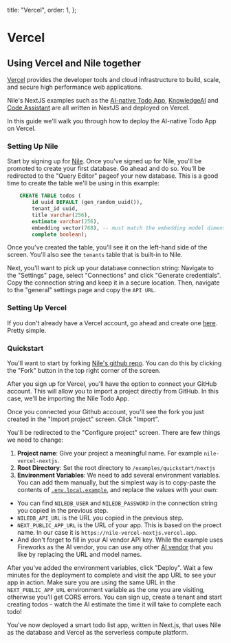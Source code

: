 
  title: "Vercel",
  order: 1,
};

# Vercel

## Using Vercel and Nile together

[Vercel](https://vercel.com) provides the developer tools and cloud infrastructure to build, scale, and secure high performance web applications.

Nile's NextJS examples such as the [AI-native Todo App](https://www.thenile.dev/templates/AI-Native%20multi-tenant%20SaaS%20with%20Nile%20and%20NextJS),
[KnowledgeAI](https://www.thenile.dev/templates/KnowledgeAI%20-%20PDF%20search%20assistant%20for%20your%20organization)
and [Code Assistant](https://www.thenile.dev/templates/Autonomous%20Code%20Assistant%20-%20Code%20more%2C%20type%20less) are all written in NextJS and deployed on Vercel.

In this guide we'll walk you through how to deploy the AI-native Todo App on Vercel.

### Setting Up Nile

Start by signing up for [Nile](https://console.thenile.dev/). Once you've signed up for Nile, you'll be promoted to create your first database. Go ahead and do so.
You'll be redirected to the "Query Editor" pageof your new database. This is a good time to create the table we'll be using in this example:

```sql
    CREATE TABLE todos (
        id uuid DEFAULT (gen_random_uuid()),
        tenant_id uuid,
        title varchar(256),
        estimate varchar(256),
        embedding vector(768), -- must match the embedding model dimension
        complete boolean);
```

Once you've created the table, you'll see it on the left-hand side of the screen. You'll also see the `tenants` table that is built-in to Nile.

Next, you'll want to pick up your database connection string: Navigate to the "Settings" page, select "Connections" and click "Generate credentials".
Copy the connection string and keep it in a secure location.
Then, navigate to the "general" settings page and copy the `API URL`.

### Setting Up Vercel

If you don't already have a Vercel account, go ahead and create one [here](https://vercel.com/). Pretty simple.

### Quickstart

You'll want to start by forking [Nile's github repo](https://github.com/niledatabase/niledatabase). You can do this by clicking the "Fork" button in the top right corner of the screen.

After you sign up for Vercel, you'll have the option to connect your GitHub account. This will allow you to import a project directly from
GitHub. In this case, we'll be importing the Nile Todo App.

Once you connected your Github account, you'll see the fork you just created in the "Import project" screen. Click "Import".

You'll be redirected to the "Configure project" screen. There are few things we need to change:

1. **Project name**: Give your project a meaningful name. For example `nile-vercel-nextjs`.
2. **Root Directory**: Set the root directory to `/examples/quickstart/nextjs`
3. **Environment Variables**: We need to add several environment variables. You can add them manually, but the simplest way is to
   copy-paste the contents of [`.env.local.example`](https://github.com/niledatabase/niledatabase/blob/main/examples/quickstart/nextjs/.env.local.example),
   and replace the values with your own:

- You can find `NILEDB_USER` and `NILEDB_PASSWORD` in the connection string you copied in the previous step.
- `NILEDB_API_URL` is the URL you copied in the previous step.
- `NEXT_PUBLIC_APP_URL` is the URL of your app. This is based on the proect name. In our case it is `https://nile-vercel-nextjs.vercel.app`.
- And don't forget to fill in your AI vendor API key. While the example uses Fireworks as the AI vendor, you can use any other [AI vendor](../../ai-embeddings/embedding-models) that you like by replacing the URL and model names.

After you've added the environment variables, click "Deploy". Wait a few minutes for the deployment to complete and visit the app URL to see your app in action.
Make sure you are using the same URL in the `NEXT_PUBLIC_APP_URL` environment variable as the one you are visiting, otherwise you'll get CORS errors.
You can sign up, create a tenant and start creating todos - watch the AI estimate the time it will take to complete each todo!

You've now deployed a smart todo list app, written in Next.js, that uses Nile as the database and Vercel as the serverless compute platform.
